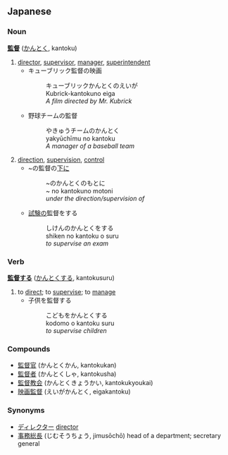 ==Japanese==
===Noun===
'''[[監]][[督]]''' ([[かんとく]], kantoku)

# [[director]], [[supervisor]], [[manager]], [[superintendent]]
#* キューブリック監督の映画 
#*: キューブリックかんとくのえいが
#*: Kubrick-kantokuno eiga
#*: ''A film directed by Mr. Kubrick''
#* 野球チームの監督
#*: やきゅうチームのかんとく
#*: yakyūchīmu no kantoku
#*:  ''A manager of a baseball team''
# [[direction]], [[supervision]], [[control]]
#* ~の監督の[[下]]に
#*: ~のかんとくのもとに
#*: ~ no kantokuno motoni
#*: ''under the direction/supervision of''
#* [[試験]]の監督をする
#*: しけんのかんとくをする
#*: shiken no kantoku o suru
#*: ''to supervise an exam''

===Verb===
'''[[監督する]]''' ([[かんとくする]], kantokusuru)

# to [[direct]]; to [[supervise]]; to [[manage]]
#* 子供を監督する 
#*: こどもをかんとくする
#*: kodomo o kantoku suru
#*: ''to supervise children''

===Compounds===
* [[監督官]] (かんとくかん, kantokukan)
* [[監督者]] (かんとくしゃ, kantokusha)
* [[監督教会]] (かんとくきょうかい, kantokukyoukai)
* [[映画監督]] (えいがかんとく, eigakantoku)

===Synonyms===
*[[ディレクター]] [[director]]
*[[事務総長]] (じむそうちょう, jimusōchō) head of a department; secretary general